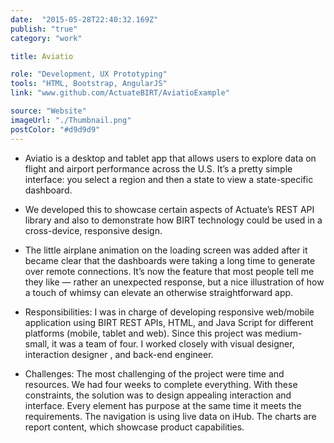 ```yaml
---
date:  "2015-05-28T22:40:32.169Z"
publish: "true" 
category: "work"

title: Aviatio

role: "Development, UX Prototyping"
tools: "HTML, Bootstrap, AngularJS" 
link: "www.github.com/ActuateBIRT/AviatioExample" 

source: "Website"
imageUrl: "./Thumbnail.png"
postColor: "#d9d9d9"
---
```



- Aviatio is a desktop and tablet app that allows users to explore data on flight and airport performance across the U.S. It’s a pretty simple interface: you select a region and then a state to view a state-specific dashboard.

- We developed this to showcase certain aspects of Actuate’s REST API library and also to demonstrate how BIRT technology could be used in a cross-device, responsive design.

- The little airplane animation on the loading screen was added after it became clear that the dashboards were taking a long time to generate over remote connections. It’s now the feature that most people tell me they like — rather an unexpected response, but a nice illustration of how a touch of whimsy can elevate an otherwise straightforward app.

- Responsibilities: I was in charge of developing responsive web/mobile application using BIRT REST APIs, HTML, and Java Script for different platforms (mobile, tablet and web). Since this project was medium-small, it was a team of four. I worked closely with visual designer, interaction designer , and back-end engineer.

- Challenges: The most challenging of the project were time and resources. We had four weeks to complete everything. With these constraints, the solution was to design appealing interaction and interface. Every element has purpose at the same time it meets the requirements. The navigation is using live data on iHub. The charts are report content, which showcase product capabilities.

<Carousel variant='Aviatio' kind="vertical" hideTitle />